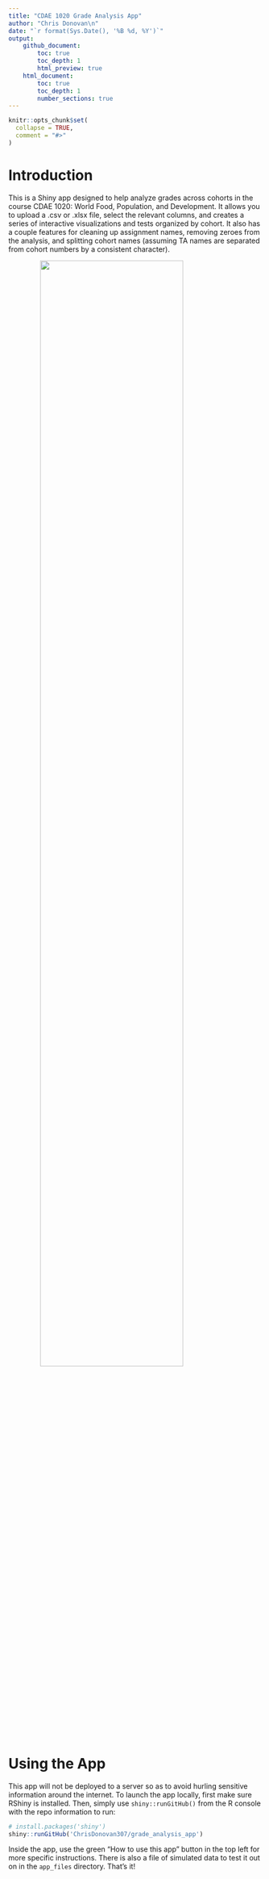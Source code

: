 ```yaml
---
title: "CDAE 1020 Grade Analysis App"
author: "Chris Donovan\n"
date: "`r format(Sys.Date(), '%B %d, %Y')`"
output: 
    github_document:
        toc: true
        toc_depth: 1
        html_preview: true
    html_document:
        toc: true
        toc_depth: 1
        number_sections: true
---
```


```r
knitr::opts_chunk$set(
  collapse = TRUE,
  comment = "#>"
)
```

# Introduction

This is a Shiny app designed to help analyze grades across cohorts in the course CDAE 1020: World Food, Population, and Development. It allows you to upload a .csv or .xlsx file, select the relevant columns, and creates a series of interactive visualizations and tests organized by cohort. It also has a couple features for cleaning up assignment names, removing zeroes from the analysis, and splitting cohort names (assuming TA names are separated from cohort numbers by a consistent character).

<img src="app_files/app_screenshot.png" width="75%" style="display: block; margin: auto;" />

# Using the App

This app will not be deployed to a server so as to avoid hurling sensitive information around the internet. To launch the app locally, first make sure RShiny is installed. Then, simply use `shiny::runGitHub()` from the R console with the repo information to run:

```r
# install.packages('shiny')
shiny::runGitHub('ChrisDonovan307/grade_analysis_app')
```

Inside the app, use the green "How to use this app" button in the top left for more specific instructions. There is also a file of simulated data to test it out on in the `app_files` directory. That's it!
